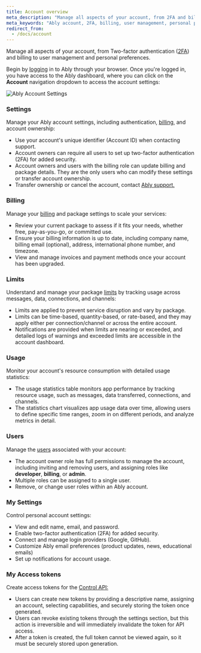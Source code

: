 ```yaml
---
title: Account overview
meta_description: "Manage all aspects of your account, from 2FA and billing to user management and personal preferences. "
meta_keywords: "Ably account, 2FA, billing, user management, personal preferences"
redirect_from:
  - /docs/account
---
```


Manage all aspects of your account, from Two-factor authentication ([2FA](/docs/platform/account/2fa)) and billing to user management and personal preferences.

Begin by [logging](https://ably.com/login) in to Ably through your browser. Once you're logged in, you have access to the Ably dashboard, where you can click on the **Account** navigation dropdown to access the account settings:

![Ably Account Settings](../../../../images/content/screenshots/dash/account.png)

### Settings

Manage your Ably account settings, including authentication, [billing](/docs/platform/pricing/billing), and account ownership:

* Use your account's unique identifier (Account ID) when contacting support.
* Account owners can require all users to set up two-factor authentication (2FA) for added security.
* Account owners and users with the billing role can update billing and package details. They are the only users who can modify these settings or transfer account ownership.
* Transfer ownership or cancel the account, contact [Ably support.](https://ably.com/support)

### Billing

Manage your [billing](/docs/platform/pricing/billing) and package settings to scale your services:

* Review your current package to assess if it fits your needs, whether free, pay-as-you-go, or committed use.
* Ensure your billing information is up to date, including company name, billing email (optional), address, international phone number, and timezone.
* View and manage invoices and payment methods once your account has been upgraded.

### Limits

Understand and manage your package [limits](/docs/platform/pricing/limits) by tracking usage across messages, data, connections, and channels:

* Limits are applied to prevent service disruption and vary by package.
* Limits can be time-based, quantity-based, or rate-based, and they may apply either per connection/channel or across the entire account.
* Notifications are provided when limits are nearing or exceeded, and detailed logs of warnings and exceeded limits are accessible in the account dashboard.

### Usage

Monitor your account's resource consumption with detailed usage statistics:

* The usage statistics table monitors app performance by tracking resource usage, such as messages, data transferred, connections, and channels.
* The statistics chart visualizes app usage data over time, allowing users to define specific time ranges, zoom in on different periods, and analyze metrics in detail.

### Users

Manage the [users](/docs/platform/account/users) associated with your account:

* The account owner role has full permissions to manage the account, including inviting and removing users, and assigning roles like **developer**, **billing**, or **admin**.
* Multiple roles can be assigned to a single user.
* Remove, or change user roles within an Ably account.

### My Settings

Control personal account settings:

* View and edit name, email, and password.
* Enable two-factor authentication (2FA) for added security.
* Connect and manage login providers (Google, GitHub).
* Customize Ably email preferences (product updates, news, educational emails)
* Set up notifications for account usage.

### My Access tokens

Create access tokens for the [Control API:](/docs/platform/account/control-api)

* Users can create new tokens by providing a descriptive name, assigning an account, selecting capabilities, and securely storing the token once generated.
* Users can revoke existing tokens through the settings section, but this action is irreversible and will immediately invalidate the token for API access.
* After a token is created, the full token cannot be viewed again, so it must be securely stored upon generation.
